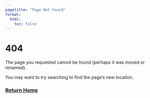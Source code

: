```yaml
---
pagetitle: "Page Not Found"
format: 
  html: 
    toc: false
---
```


# 404

The page you requested cannot be found (perhaps it was moved or renamed).

You may want to try searching to find the page's new location.

### [Return Home](index.qmd)